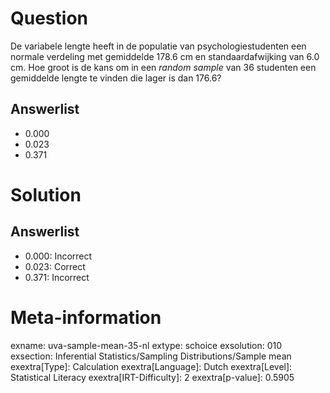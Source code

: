 Question
========

De variabele lengte heeft in de populatie van psychologiestudenten een
normale verdeling met gemiddelde 178.6 cm en standaardafwijking van 6.0
cm. Hoe groot is de kans om in een *random sample* van 36 studenten een
gemiddelde lengte te vinden die lager is dan 176.6?

Answerlist
----------

* 0.000
* 0.023
* 0.371

Solution
========

Answerlist
----------

* 0.000: Incorrect
* 0.023: Correct
* 0.371: Incorrect

Meta-information
================
exname: uva-sample-mean-35-nl
extype: schoice
exsolution: 010
exsection: Inferential Statistics/Sampling Distributions/Sample mean
exextra[Type]: Calculation
exextra[Language]: Dutch
exextra[Level]: Statistical Literacy
exextra[IRT-Difficulty]: 2
exextra[p-value]: 0.5905
